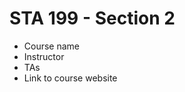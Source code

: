 # STA 199 - Section 2 {#sta199-2 .unnumbered}

-   Course name
-   Instructor
-   TAs
-   Link to course website
